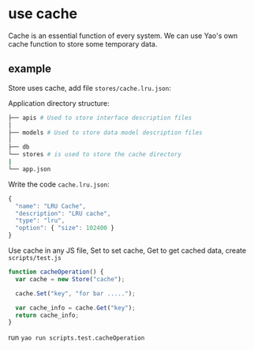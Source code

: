 # use cache

Cache is an essential function of every system. We can use Yao's own cache function to store some temporary data.

## example

Store uses cache, add file `stores/cache.lru.json`:

Application directory structure:

```bash
├── apis # Used to store interface description files
│
├── models # Used to store data model description files
│
├── db
└── stores # is used to store the cache directory
|
└── app.json
```

Write the code `cache.lru.json`:

```javascript
{
  "name": "LRU Cache",
  "description": "LRU cache",
  "type": "lru",
  "option": { "size": 102400 }
}

```

Use cache in any JS file, Set to set cache, Get to get cached data, create `scripts/test.js`

```javascript
function cacheOperation() {
  var cache = new Store("cache");

  cache.Set("key", "for bar .....");

  var cache_info = cache.Get("key");
  return cache_info;
}
```

run `yao run scripts.test.cacheOperation`

<Div style={{ display: "flex", justifyContent: "space-between" }}>
  <Link type="prev" title="Session" link="Advanced Features/Session"></Link>
  <Link type="next" title="Import" link="Advanced Features/Import"></Link>
</Div>
